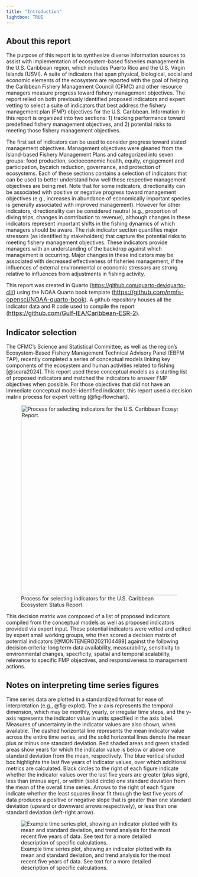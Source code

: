 ```yaml
---
title: "Introduction"
lightbox: TRUE
---
```


## About this report

The purpose of this report is to synthesize diverse information sources to assist with implementation of ecosystem-based fisheries management in the U.S. Caribbean region, which includes Puerto Rico and the U.S. Virgin Islands (USVI). A suite of indicators that span physical, biological, social and economic elements of the ecosystem are reported with the goal of helping the Caribbean Fishery Management Council (CFMC) and other resource managers measure progress toward fishery management objectives. The report relied on both previously identified proposed indicators and expert vetting to select a suite of indicators that best address the fishery management plan (FMP) objectives for the U.S. Caribbean. Information in this report is organized into two sections: 1) tracking performance toward predefined fishery management objectives, and 2) potential risks to meeting those fishery management objectives. 

The first set of indicators can be used to consider progress toward stated management objectives. Management objectives were gleaned from the Island-based Fishery Management Plans and categorized into seven groups: food production, socioeconomic health, equity, engagement and participation, bycatch reduction, governance, and protection of ecosystems. Each of these sections contains a selection of indicators that can be used to better understand how well these respective management objectives are being met. Note that for some indicators, directionality can be associated with positive or negative progress toward management objectives (e.g., increases in abundance of economically important species is generally associated with improved management). However for other indicators, directionality can be considered neutral (e.g., proportion of diving trips, changes in contribution to revenue), although changes in these indicators represent important shifts in the fishing dynamics of which managers should be aware. The risk indicator section quantifies major stressors (as identified by stakeholders) that capture the potential risks to meeting fishery management objectives. These indicators provide managers with an understanding of the backdrop against which management is occurring. Major changes in these indicators may be associated with decreased effectiveness of fisheries management, if the influences of external environmental or economic stressors are strong relative to influences from adjustments in fishing activity.  

This report was created in Quarto (<https://github.com/quarto-dev/quarto-cli/>) using the NOAA Quarto book template ([https://github.com/nmfs-opensci/NOAA-quarto-book](#0){style="font-size: 12pt;"}). A github repository houses all the indicator data and R code used to compile the report ([https://github.com/Gulf-IEA/Caribbean-ESR-2](#0){style="font-size: 12pt;"}).

## Indicator selection

The CFMC's Science and Statistical Committee, as well as the region's Ecosystem-Based Fishery Management Technical Advisory Panel (EBFM TAP), recently completed a series of conceptual models linking key components of the ecosystem and human activities related to fishing [@seara2024]. This report used these conceptual models as a starting list of proposed indicators and matched the indicators to answer FMP objectives when possible. For those objectives that did not have an immediate conceptual model-identified indicator, this report used a decision matrix process for expert vetting (@fig-flowchart).

![Process for selecting indicators for the U.S. Caribbean Ecosystem Status Report.](/images/process_flow_chart.png){#fig-flowchart fig-alt="A figure of a flow chart diagram" fig-align="center" width="515"}

This decision matrix was composed of a list of proposed indicators compiled from the conceptual models as well as proposed indicators provided via expert input. These potential indicators were vetted and edited by expert small working groups, who then scored a decision matrix of potential indicators [@MONTENERO2021104489] against the following decision criteria: long term data availability, measurability, sensitivity to environmental changes, specificity, spatial and temporal scalability, relevance to specific FMP objectives, and responsiveness to management actions.

## Notes on interpreting time series figures

Time series data are plotted in a standardized format for ease of interpretation (e.g., @fig-explot). The x-axis represents the temporal dimension, which may be monthly, yearly, or irregular time steps, and the y-axis represents the indicator value in units specified in the axis label. Measures of uncertainty in the indicator values are also shown, when available. The dashed horizontal line represents the mean indicator value across the entire time series, and the solid horizontal lines denote the mean plus or minus one standard deviation. Red shaded areas and green shaded areas show years for which the indicator value is below or above one standard deviation from the mean, respectively. The blue vertical shaded box highlights the last five years of indicator values, over which additional metrics are calculated. Black circles to the right of each figure indicate whether the indicator values over the last five years are greater (plus sign), less than (minus sign), or within (solid circle) one standard deviation from the mean of the overall time series. Arrows to the right of each figure indicate whether the least squares linear fit through the last five years of data produces a positive or negative slope that is greater than one standard deviation (upward or downward arrows respectively), or less than one standard deviation (left-right arrow).

![Example time series plot, showing an indicator plotted with its mean and standard deviation, and trend analysis for the most recent five years of data. See text for a more detailed description of specific calculations.](/images/indicator_selection_diagram.png){#fig-explot fig-alt="An example time series plot with a decription of how to interpret it."}
